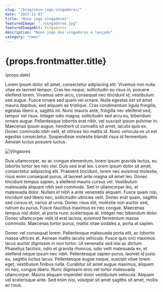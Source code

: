 ```yaml
---
slug: "/blog/novo-jogo-vingadores/"
date: "2017-11-07"
title: "Novo jogo vingadores"
featuredImage: "./vingadores.jpg"
featuredImageAlt: Vingadores
description: "Novo jogo dos vingadores é lançado"
category: "news"
---
```


<h1>{props.frontmatter.title}</h1>

<p>{props.date}</p>

Lorem ipsum dolor sit amet, consectetur adipiscing elit. Vivamus non nulla vitae ex laoreet tempor. Cras leo neque, sollicitudin eu risus in, posuere eleifend lorem. Vivamus sem arcu, consequat nec tincidunt id, vestibulum sed augue. Fusce ornare sed quam vel ornare. Nulla egestas est sit amet mauris dapibus, sed aliquam ex tristique. Cras condimentum ligula fringilla, egestas libero a, sagittis mi. Nunc mauris ante, fringilla nec eleifend sed, tempor vel risus. Integer odio magna, sollicitudin sed arcu eu, bibendum ornare augue. Pellentesque lobortis erat nibh, vel suscipit ipsum pulvinar in. Maecenas ipsum augue, hendrerit ut convallis sit amet, iaculis quis ex. Donec commodo nibh velit, et ultrices leo mattis id. Nunc vehicula ex ut est egestas consectetur. Suspendisse molestie blandit risus id fermentum. Aenean luctus posuere luctus.

![Vingaores](./vingadores.jpg)

Duis ullamcorper, ex ac congue elementum, lorem ipsum gravida lectus, eu lobortis tortor leo nec nisi. Duis sed erat leo. Lorem ipsum dolor sit amet, consectetur adipiscing elit. Praesent tincidunt, lorem nec euismod molestie, risus enim consequat purus, id laoreet ante magna sit amet leo. Donec tincidunt tempus sapien, a eleifend mauris cursus vel. Vestibulum malesuada aliquam nibh sed commodo. Sed in ullamcorper leo, at malesuada dolor. Nullam et nibh a ante venenatis aliquam. Fusce quam nisi, tincidunt sed libero nec, sollicitudin ultricies velit. Donec erat quam, sagittis sed cursus et, varius at urna. Donec risus elit, molestie non auctor sed, rutrum eu purus. Fusce faucibus maximus ex nec congue. Maecenas tempus nisl dolor, at porta nunc scelerisque at. Integer nec bibendum dolor. Donec ullamcorper velit id erat lacinia, euismod fermentum massa commodo. Maecenas tortor purus, mattis vitae sodales a, porta at sapien.

Donec vel consequat lorem. Pellentesque malesuada porta elit, ac lobortis massa ultrices at. Aenean mattis iaculis vehicula. Fusce quis orci maximus lacus auctor dignissim in non tortor. Ut venenatis sed nisi ac dictum. Phasellus facilisis, odio et gravida rhoncus, odio velit malesuada ex, et eleifend neque ipsum nec nibh. Pellentesque sapien purus, laoreet id justo eu, sagittis luctus lacus. Pellentesque augue neque, suscipit vitae lorem eget, vestibulum finibus nulla. Curabitur sit amet augue maximus, aliquam mi nec, congue libero. Nunc dignissim eros vel tortor malesuada ullamcorper. Mauris aliquam imperdiet dolor vestibulum vehicula. Aliquam vel scelerisque ante. Sed enim nisi, volutpat sit amet sagittis sit amet, mollis ac risus.
